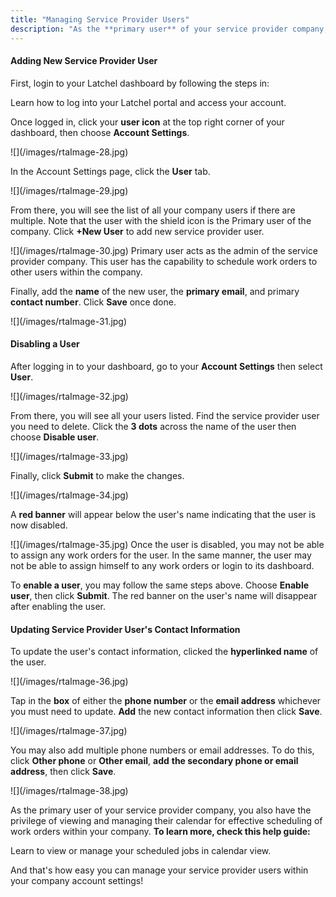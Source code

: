 ```yaml
---
title: "Managing Service Provider Users"
description: "As the **primary user** of your service provider company, you have the capability to manage multiple users within your company account settings. This includes **adding new service provider users**, **updating their contact information**, and **disabling users** if necessary. Let's take a look on how you can properly manage your service provider users."
---
```


#### **Adding New Service Provider User**

First, login to your Latchel dashboard by following the steps in:

<Card title="Accessing Your Latchel Portal (Service Providers)" icon="chalkboard-user" iconType="duotone" color="#ff9b8a" href="/s/topic/0TO5e000000h9wpGAA/Accessing-your-Latchel-portal">
  Learn how to log into your Latchel portal and access your account.
</Card>

Once logged in, click your **user icon** at the top right corner of your dashboard, then choose **Account Settings**.

<Frame>
  ![](/images/rtaImage-28.jpg)
</Frame>

In the Account Settings page, click the **User** tab.

<Frame>
  ![](/images/rtaImage-29.jpg)
</Frame>

From there, you will see the list of all your company users if there are multiple. Note that the user with the shield icon is the Primary user of the company. Click **\+New User** to add new service provider user.

<Frame>
  ![](/images/rtaImage-30.jpg)
</Frame>

<Note>
  Primary user acts as the admin of the service provider company. This user has the capability to schedule work orders to other users within the company.
</Note>

Finally, add the **name** of the new user, the **primary email**, and primary **contact number**. Click **Save** once done.

<Frame>
  ![](/images/rtaImage-31.jpg)
</Frame>

#### **Disabling a User**

After logging in to your dashboard, go to your **Account Settings** then select **User**.

<Frame>
  ![](/images/rtaImage-32.jpg)
</Frame>

From there, you will see all your users listed. Find the service provider user you need to delete. Click the **3 dots** across the name of the user then choose **Disable user**.

<Frame>
  ![](/images/rtaImage-33.jpg)
</Frame>

Finally, click **Submit** to make the changes.

<Frame>
  ![](/images/rtaImage-34.jpg)
</Frame>

A **red banner** will appear below the user's name indicating that the user is now disabled. 

<Frame>
  ![](/images/rtaImage-35.jpg)
</Frame>

<Note>
  Once the user is disabled, you may not be able to assign any work orders for the user. In the same manner, the user may not be able to assign himself to any work orders or login to its dashboard.
</Note>

To **enable a user**, you may follow the same steps above. Choose **Enable user**, then click **Submit**. The red banner on the user's name will disappear after enabling the user.

#### **Updating Service Provider User's Contact Information**

To update the user's contact information, clicked the **hyperlinked name** of the user.

<Frame>
  ![](/images/rtaImage-36.jpg)
</Frame>

Tap in the **box** of either the **phone number** or the **email address** whichever you must need to update. **Add** the new contact information then click **Save**.

<Frame>
  ![](/images/rtaImage-37.jpg)
</Frame>

You may also add multiple phone numbers or email addresses. To do this, click **Other phone** or **Other email**, **add** **the secondary phone or email address**, then click **Save**.

<Frame>
  ![](/images/rtaImage-38.jpg)
</Frame>

As the primary user of your service provider company, you also have the privilege of viewing and managing their calendar for effective scheduling of work orders within your company. **To learn more, check this help guide:**

<Card title="Viewing Work Order Calendar (Service Providers)" icon="calendar-circle-user" iconType="duotone" color="#ff8b8a" href="/s/topic/0TO5e000000h9wpGAA/How-Service-Providers-View-their-Work-Order-Calendar">
  Learn to view or manage your scheduled jobs in calendar view.
</Card>

And that's how easy you can manage your service provider users within your company account settings\! 